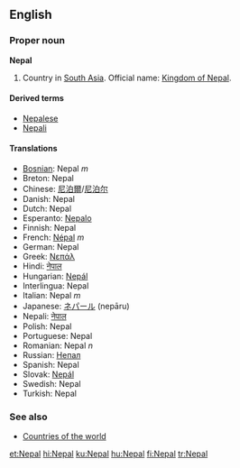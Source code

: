 ==English==
===Proper noun===
'''Nepal'''

# Country in [[South Asia]]. Official name: [[Kingdom of Nepal]].

====Derived terms====
*[[Nepalese]]
*[[Nepali]]

====Translations====
*[[Bosnian]]: Nepal ''m''
*Breton: Nepal
*Chinese: [[尼泊爾]]/[[尼泊尔]]
*Danish: Nepal
*Dutch: Nepal
*Esperanto: [[Nepalo]]
*Finnish: Nepal
*French: [[Népal]] ''m''
*German: Nepal
*Greek: [[Νεπάλ]]
*Hindi: [[नेपाल]]
*Hungarian: [[Nepál]]
*Interlingua: Nepal
*Italian: Nepal ''m''
*Japanese: [[ネパール]] (nepāru)
*Nepali: [[नेपाल]]
*Polish: Nepal
*Portuguese: Nepal
*Romanian: Nepal ''n''
*Russian: [[Непал]]
*Spanish: Nepal
*Slovak: [[Nepál]]
*Swedish: Nepal
*Turkish: Nepal

===See also===
*[[Countries of the world]]

[[et:Nepal]]
[[hi:Nepal]]
[[ku:Nepal]]
[[hu:Nepal]]
[[fi:Nepal]]
[[tr:Nepal]]